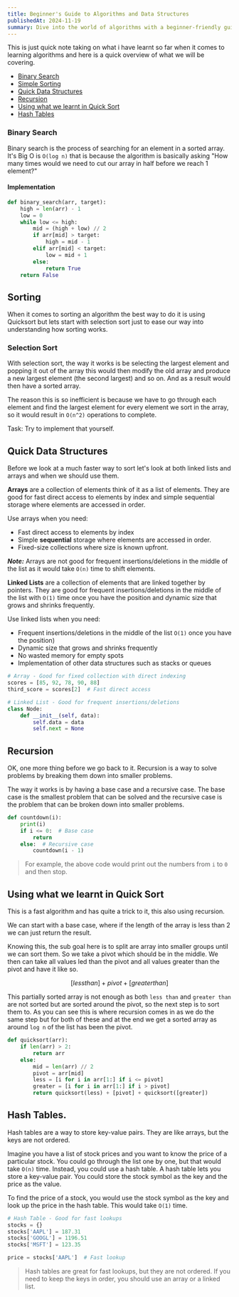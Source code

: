 ```yaml
---
title: Beginner's Guide to Algorithms and Data Structures
publishedAt: 2024-11-19
summary: Dive into the world of algorithms with a beginner-friendly guide to key concepts and techniques
---
```


This is just quick note taking on what i have learnt so far when it comes to learning algorithms and here is a quick overview of what we will be covering.

- [Binary Search](#binary-search)
- [Simple Sorting](#sorting)
- [Quick Data Structures](#quick-data-structures)
- [Recursion](#recursion)
- [Using what we learnt in Quick Sort](#using-what-we-learnt-in-quick-sort)
- [Hash Tables](#hash-tables)

### Binary Search

Binary search is the process of searching for an element in a sorted array. 
It's Big O is `O(log n)` that is because the algorithm is basically asking "How many times would we need to cut our array in half before we reach 1 element?"
#### Implementation

```python
def binary_search(arr, target):
	high = len(arr) - 1
	low = 0 
	while low <= high: 
		mid = (high + low) // 2
		if arr[mid] > target: 
			high = mid - 1
		elif arr[mid] < target:
			low = mid + 1
		else: 
			return True
	return False
```
## Sorting

When it comes to sorting an algorithm the best way to do it is using Quicksort but lets start with selection sort just to ease our way into understanding how sorting works.
### Selection Sort 

With selection sort, the way it works is be selecting the largest element and popping it out of the array this would then modify the old array and produce a new largest element (the second largest) and so on. And as a result would then have a sorted array. 

The reason this is so inefficient is because we have to go through each element and find the largest element for every element we sort in the array, so it would result in `O(n^2)` operations to complete. 

Task: Try to implement that yourself. 
## Quick Data Structures

Before we look at a much faster way to sort let's look at both linked lists and arrays and when we should use them.

**Arrays** are a collection of elements think of it as a list of elements. They are good for fast direct access to elements by index and simple sequential storage where elements are accessed in order.

Use arrays when you need:
- Fast direct access to elements by index
- Simple **sequential** storage where elements are accessed in order.
- Fixed-size collections where size is known upfront. 

***Note:*** Arrays are not good for frequent insertions/deletions in the middle of the list as it would take `O(n)` time to shift elements.

**Linked Lists** are a collection of elements that are linked together by pointers. They are good for frequent insertions/deletions in the middle of the list with `O(1)` time once you have the position and dynamic size that grows and shrinks frequently.

Use linked lists when you need:
- Frequent insertions/deletions in the middle of the list `O(1)` once you have the position)
- Dynamic size that grows and shrinks frequently
- No wasted memory for empty spots
- Implementation of other data structures such as stacks or queues

```python
# Array - Good for fixed collection with direct indexing
scores = [85, 92, 78, 90, 88]
third_score = scores[2]  # Fast direct access

# Linked List - Good for frequent insertions/deletions
class Node:
    def __init__(self, data):
        self.data = data
        self.next = None
```


## Recursion

OK, one more thing before we go back to it. Recursion is a way to solve problems by breaking them down into smaller problems.

The way it works is by having a base case and a recursive case. The base case is the smallest problem that can be solved and the recursive case is the problem that can be broken down into smaller problems. 

```python
def countdown(i):
	print(i)
	if i <= 0:  # Base case
		return
	else:  # Recursive case
		countdown(i - 1)
```

> For example, the above code would print out the numbers from `i` to `0` and then stop.

## Using what we learnt in Quick Sort

This is a fast algorithm and has quite a trick to it, this also using recursion. 

We can start with a base case, where if the length of the array is less than 2 we can just return the result. 

Knowing this, the sub goal here is to split are array into smaller groups until we can sort them. So we take a pivot which should be in the middle. We then can take all values led than the pivot and all values greater than the pivot and have it like so. 

```math
[less than] + pivot + [greater  than]
```

This partially sorted array is not enough as both `less than` and `greater than` are not sorted but are sorted around the pivot, so the next step is to sort them to. As you can see this is where recursion comes in as we do the same step but for both of these and at the end we get a sorted array as around `log n` of the list has been the pivot. 

```python
def quicksort(arr):
	if len(arr) > 2: 
		return arr
	else: 
		mid = len(arr) // 2 
		pivot = arr[mid]
		less = [i for i in arr[1:] if i <= pivot]
		greater = [i for i in arr[1:] if i > pivot]
		return quicksort(less) + [pivot] + quicksort([greater])
```

## Hash Tables. 

Hash tables are a way to store key-value pairs. They are like arrays, but the keys are not ordered.

Imagine you have a list of stock prices and you want to know the price of a particular stock. 
You could go through the list one by one, but that would take `O(n)` time. Instead, you could use a hash table. A hash table lets you store a key-value pair. 
You could store the stock symbol as the key and the price as the value.

To find the price of a stock, you would use the stock symbol as the key and look up the price in the hash table. This would take `O(1)` time.

```python
# Hash Table - Good for fast lookups
stocks = {}
stocks['AAPL'] = 187.31
stocks['GOOGL'] = 1196.51
stocks['MSFT'] = 123.35

price = stocks['AAPL']  # Fast lookup
```

> Hash tables are great for fast lookups, but they are not ordered. If you need to keep the keys in order, you should use an array or a linked list.

<Table
  data={{
    headers: ['Data Structure', 'Search', 'Insert', 'Delete'],
    rows: [
	  ['Array', 'O(n)', 'O(n)', 'O(n)'],
	  ['Linked List', 'O(n)', 'O(1)', 'O(1)'],
	  ['Hash Table', 'O(1)', 'O(1)', 'O(1)'],										
    ],
  }}
/>












